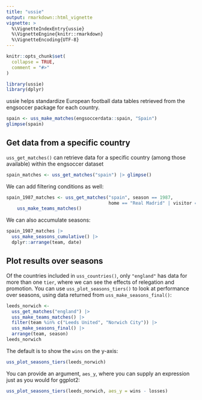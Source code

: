 ```yaml
---
title: "ussie"
output: rmarkdown::html_vignette
vignette: >
  %\VignetteIndexEntry{ussie}
  %\VignetteEngine{knitr::rmarkdown}
  %\VignetteEncoding{UTF-8}
---
```


```r
knitr::opts_chunk$set(
  collapse = TRUE,
  comment = "#>"
)
```

```r
library(ussie)
library(dplyr)
```

ussie helps standardize European football data tables retrieved from the engsoccer package for each country.

```r

spain <- uss_make_matches(engsoccerdata::spain, "Spain")
glimpse(spain)
```

## Get data from a specific country

`uss_get_matches()` can retrieve data for a specific country (among those available) within the engsoccer dataset

```r

spain_matches <- uss_get_matches("spain") |> glimpse()

```

We can add filtering conditions as well:

```r

spain_1987_matches <- uss_get_matches("spain", season == 1987, 
                                      home == "Real Madrid" | visitor == "Real Madrid") |>
    uss_make_teams_matches()
```

We can also accumulate seasons:
```r

spain_1987_matches |>
  uss_make_seasons_cumulative() |>
  dplyr::arrange(team, date)

```

## Plot results over seasons

Of the countries included in `uss_countries()`, only `"england"` has data for more than one `tier`, where we can see the effects of relegation and promotion. 
You can use `uss_plot_seasons_tiers()` to look at performance over seasons, using data returned from `uss_make_seasons_final()`:

```r
leeds_norwich <- 
  uss_get_matches("england") |>
  uss_make_teams_matches() |>
  filter(team %in% c("Leeds United", "Norwich City")) |>
  uss_make_seasons_final() |>
  arrange(team, season)
leeds_norwich
```

The default is to show the `wins` on the y-axis:

```r
uss_plot_seasons_tiers(leeds_norwich)
```

You can provide an argument, `aes_y`, where you can supply an expression just as you would for ggplot2:

```r
uss_plot_seasons_tiers(leeds_norwich, aes_y = wins - losses)
```
